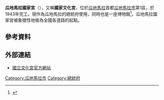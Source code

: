 {{Expand language|1=es|time=2020-10-23T12:50:50+00:00}}

{{infobox building
|name=瓜地馬拉國家宮
|image=Guatemala_National_Palace_of_Culture.jpg
|caption=
|native_name={{lang|es|Palacio Nacional de Guatemala}}
|style= 西班牙巴洛克及文藝復興式
|location={{GUA}}[[瓜地馬拉市|瓜地馬拉市]]
|owner=
|architect=Rafael Pérez de León
|engineer = 
* Enrique Reyes
* Luis Angel Rodas
* Arturo Bickford
| start_date = 1939
| completion_date = 1943
| inauguration_date= {{end date|1943|11|10}}
| renovation_date = 2010
}}

'''瓜地馬拉國家宮'''（{{lang-es|Palacio Nacional de Guatemala}}），又稱'''國家文化宮'''，位於[[瓜地馬拉|瓜地馬拉]]首都[[瓜地馬拉市|瓜地馬拉市]]第1區，於1943年完工。現作為瓜地馬拉的總統府使用，同時也是一座博物館<ref>{{Cite web |url=http://www.s21.com.gt/node/274502 |title=存档副本 |access-date=2020-10-23 |archive-date=2016-03-08 |archive-url=https://web.archive.org/web/20160308025128/http://www.s21.com.gt/node/274502 |dead-url=no }}</ref>。瓜地馬拉國家宮被象徵性地做為全國各道路的起點。

==參考資料==
{{reflist}}

==外部連結==
*[http://www.museosdeguatemala.org/ 國立文化宮官方網站] {{Wayback|url=http://www.museosdeguatemala.org/ |date=20210220174735 }}

[[Category:瓜地馬拉市|Category:瓜地馬拉市]]
[[Category:總統府|Category:總統府]]
